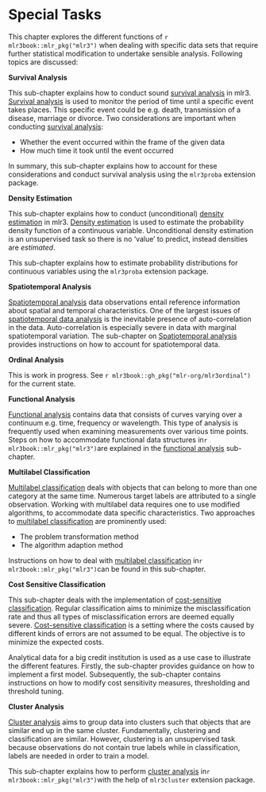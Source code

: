 # Special Tasks {#sec-special-tasks .unnumbered}

This chapter explores the different functions of `r mlr3book::mlr_pkg("mlr3")` when dealing with specific data sets that require further statistical modification to undertake sensible analysis.
Following topics are discussed:

**Survival Analysis**

This sub-chapter explains how to conduct sound [survival analysis](#survival) in mlr3.
[Survival analysis](#survival) is used to monitor the period of time until a specific event takes places.
This specific event could be e.g. death, transmission of a disease, marriage or divorce.
Two considerations are important when conducting [survival analysis](#survival):

* Whether the event occurred within the frame of the given data
* How much time it took until the event occurred

In summary, this sub-chapter explains how to account for these considerations and conduct survival analysis using the `mlr3proba` extension package.

**Density Estimation**

This sub-chapter explains how to conduct (unconditional) [density estimation](#density) in mlr3.
[Density estimation](#density) is used to estimate the probability density function of a continuous variable. Unconditional density estimation is an unsupervised task so there is no 'value' to predict, instead densities are *estimated*.

This sub-chapter explains how to estimate probability distributions for continuous variables using the `mlr3proba` extension package.

**Spatiotemporal Analysis**

[Spatiotemporal analysis](#spatiotemporal) data observations entail reference information about spatial and temporal characteristics.
One of the largest issues of [spatiotemporal data analysis](#spatiotemporal) is the inevitable presence of auto-correlation in the data.
Auto-correlation is especially severe in data with marginal spatiotemporal variation.
The sub-chapter on [Spatiotemporal analysis](#spatiotemporal) provides instructions on how to account for spatiotemporal data.

**Ordinal Analysis**

This is work in progress.
See `r mlr3book::gh_pkg("mlr-org/mlr3ordinal")` for the current state.

**Functional Analysis**

[Functional analysis](#functional) contains data that consists of curves varying over a continuum e.g. time, frequency or wavelength.
This type of analysis is frequently used when examining measurements over various time points.
Steps on how to accommodate functional data structures in`r mlr3book::mlr_pkg("mlr3")`are explained in the [functional analysis](#functional) sub-chapter.

**Multilabel Classification**

[Multilabel classification](#multilabel) deals with objects that can belong to more than one category at the same time.
Numerous target labels are attributed to a single observation.
Working with multilabel data requires one to use modified algorithms, to accommodate data specific characteristics.
Two approaches to [multilabel classification](#multilabel) are prominently used:

* The problem transformation method
* The algorithm adaption method

Instructions on how to deal with [multilabel classification](#multilabel) in`r mlr3book::mlr_pkg("mlr3")`can be found in this sub-chapter.

**Cost Sensitive Classification**

This sub-chapter deals with the implementation of [cost-sensitive classification](#cost-sens).
Regular classification aims to minimize the misclassification rate and thus all types of misclassification errors are deemed equally severe.
[Cost-sensitive classification](#cost-sens) is a setting where the costs caused by different kinds of errors are not assumed to be equal.
The objective is to minimize the expected costs.

Analytical data for a big credit institution is used as a use case to illustrate the different features.
Firstly, the sub-chapter provides guidance on how to implement a first model.
Subsequently, the sub-chapter contains instructions on how to modify cost sensitivity measures, thresholding and threshold tuning.

**Cluster Analysis**

[Cluster analysis](#cluster) aims to group data into clusters such that objects that are similar end up in the same cluster.
Fundamentally, clustering and classification are similar.
However, clustering is an unsupervised task because observations do not contain true labels while in classification, labels are needed in order to train a model.

This sub-chapter explains how to perform [cluster analysis](#cluster) in`r mlr3book::mlr_pkg("mlr3")`with the help of `mlr3cluster` extension package.
